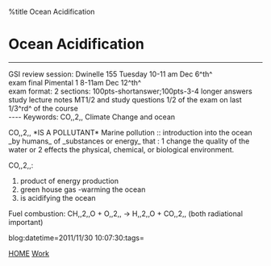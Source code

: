 %title Ocean Acidification


=Ocean Acidification=

----
GSI review session: Dwinelle 155 Tuesday 10-11 am Dec 6^th^
<br>
exam final Pimental 1 8-11am Dec 12^th^
<br>
exam format: 2 sections: 100pts-shortanswer;100pts-3-4 longer answers
study lecture notes MT1/2 and study questions
1/2 of the exam on last 1/3^rd^ of the course
<br>
----
Keywords: CO,,2,, Climate Change and ocean

CO,,2,, *IS A POLLUTANT*
Marine pollution :: introduction into the ocean _by humans_ of _substances or energy_ that : 1 change the quality of the water or 2 effects the physical, chemical, or biological environment.

CO,,2,,:
# product of energy production
# green house gas -warming the ocean
# is acidifying the ocean

Fuel combustion: CH,,2,,O + O,,2,, -> H,,2,,O + CO,,2,, (both radiational important)
            
blog:datetime=2011/11/30 10:07:30:tags=

[[index|HOME]]   [[Work]]

